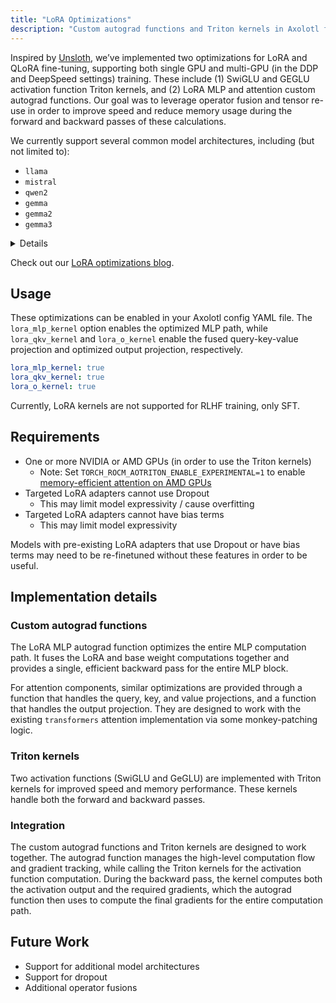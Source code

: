 ```yaml
---
title: "LoRA Optimizations"
description: "Custom autograd functions and Triton kernels in Axolotl for optimized LoRA fine-tuning"
---
```


Inspired by [Unsloth](https://github.com/unslothai/unsloth), we've implemented two
optimizations for LoRA and QLoRA fine-tuning, supporting both single GPU and multi-GPU
(in the DDP and DeepSpeed settings) training. These include (1) SwiGLU and GEGLU activation function
Triton kernels, and (2) LoRA MLP and attention custom autograd functions. Our goal was
to leverage operator fusion and tensor re-use in order to improve speed and reduce
memory usage during the forward and backward passes of these calculations.

We currently support several common model architectures, including (but not limited to):

- `llama`
- `mistral`
- `qwen2`
- `gemma`
- `gemma2`
- `gemma3`

<details>

The set of models we support is currently limited by our attention patching strategy,
which assumes (and replaces) specific code blocks for query / key / value and output
projections:

```python
ORIGINAL_QKV_CODE = """
    query_states = self.q_proj(hidden_states).view(hidden_shape).transpose(1, 2)
    key_states = self.k_proj(hidden_states).view(hidden_shape).transpose(1, 2)
    value_states = self.v_proj(hidden_states).view(hidden_shape).transpose(1, 2)
""".lstrip(
    "\n"
)

ORIGINAL_O_CODE = """
    attn_output = self.o_proj(attn_output)
""".lstrip(
    "\n"
)
```

Is replaced with:

```python
PATCHED_QKV_CODE = """
    query_states, key_states, value_states = self.apply_qkv(hidden_states)
    query_states = query_states.view(hidden_shape).transpose(1, 2)
    key_states = key_states.view(hidden_shape).transpose(1, 2)
    value_states = value_states.view(hidden_shape).transpose(1, 2)
""".lstrip(
    "\n"
)

PATCHED_O_CODE = """
    attn_output = self.apply_o(attn_output)
""".lstrip(
    "\n"
)
```

Where `apply_qkv` and `apply_o` are defined in the `axolotl.kernels.lora` module.

We welcome testing of other model architectures and / or PRs to expand our patching
logic to be compatible with more of them.

</details>

::: {.callout-tip}
Check out our [LoRA optimizations blog](https://axolotlai.substack.com/p/accelerating-lora-fine-tuning-with).
:::

## Usage

These optimizations can be enabled in your Axolotl config YAML file. The
`lora_mlp_kernel` option enables the optimized MLP path, while `lora_qkv_kernel` and
`lora_o_kernel` enable the fused query-key-value projection and optimized output
projection, respectively.

```yaml
lora_mlp_kernel: true
lora_qkv_kernel: true
lora_o_kernel: true
```

::: {.callout-note}
Currently, LoRA kernels are not supported for RLHF training, only SFT.
:::

## Requirements

- One or more NVIDIA or AMD GPUs (in order to use the Triton kernels)
    - Note: Set `TORCH_ROCM_AOTRITON_ENABLE_EXPERIMENTAL=1` to enable [memory-efficient attention on AMD GPUs](https://github.com/ROCm/aotriton/issues/16#issuecomment-2346675491)
- Targeted LoRA adapters cannot use Dropout
    - This may limit model expressivity / cause overfitting
- Targeted LoRA adapters cannot have bias terms
    - This may limit model expressivity

Models with pre-existing LoRA adapters that use Dropout or have bias terms may need to
be re-finetuned without these features in order to be useful.

## Implementation details

### Custom autograd functions

The LoRA MLP autograd function optimizes the entire MLP computation path. It fuses the
LoRA and base weight computations together and provides a single, efficient backward
pass for the entire MLP block.

For attention components, similar optimizations are provided through a function that
handles the query, key, and value projections, and a function that handles the output
projection. They are designed to work with the existing `transformers` attention
implementation via some monkey-patching logic.

### Triton kernels

Two activation functions (SwiGLU and GeGLU) are implemented with Triton kernels for
improved speed and memory performance. These kernels handle both the forward and
backward passes.

### Integration

The custom autograd functions and Triton kernels are designed to work together. The
autograd function manages the high-level computation flow and gradient tracking, while
calling the Triton kernels for the activation function computation. During the backward
pass, the kernel computes both the activation output and the required gradients, which
the autograd function then uses to compute the final gradients for the entire
computation path.

## Future Work

- Support for additional model architectures
- Support for dropout
- Additional operator fusions
